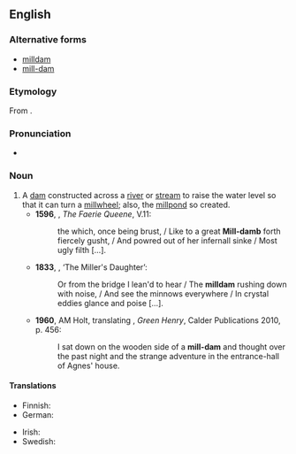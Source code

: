 ==English==
{{wikipedia}}

===Alternative forms===
* [[milldam]]
* [[mill-dam]]

===Etymology===
From {{compound|mill|dam|lang=en}}.

===Pronunciation===
* {{a|UK}} {{IPA|/ˈmɪldam/|lang=en}}

===Noun===
{{en-noun}}

# A [[dam]] constructed across a [[river]] or [[stream]] to raise the water level so that it can turn a [[millwheel]]; also, the [[millpond]] so created.
#* '''1596''', {{w|Edmund Spenser}}, ''The Faerie Queene'', V.11:
#*: the which, once being brust, / Like to a great '''Mill-damb''' forth fiercely gusht, / And powred out of her infernall sinke / Most ugly filth […].
#* '''1833''', {{w|Alfred, Lord Tennyson}}, ‘The Miller's Daughter’:
#*: Or from the bridge I lean'd to hear / The '''milldam''' rushing down with noise, / And see the minnows everywhere / In crystal eddies glance and poise […].
#* '''1960''', AM Holt, translating {{w|Gottfried Keller}}, ''Green Henry'', Calder Publications 2010, p. 456:
#*: I sat down on the wooden side of a '''mill-dam''' and thought over the past night and the strange adventure in the entrance-hall of Agnes' house.

====Translations====
{{trans-top|dam constructed in order to create a millpond}}
* Finnish: {{t|fi|myllypato}}
* German: {{t|de|Mühldamm|m}}
{{trans-mid}}
* Irish: {{t|ga|damba muilinn|m}}
* Swedish: {{t|sv|kvarndamm|c}}
{{trans-bottom}}